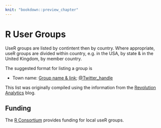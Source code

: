 ```yaml
---
knit: "bookdown::preview_chapter"
---
```


# R User Groups

UseR groups are listed by contintent then by country. Where appropriate, useR groups are 
divided within country, e.g. in the USA, by state & in the United Kingdom, by member country.

The suggested format for listing a group is

  * Town name: [Group name & link](http://www.example.com/); [\@Twitter_handle](http://www.example.com/)

This list was originally compiled using the information from the [Revolution Analytics](http://blog.revolutionanalytics.com/local-r-groups.html) blog.

## Funding

The [R Consortium](https://www.r-consortium.org/projects/r-user-group-support-program) provides funding for local useR groups.
